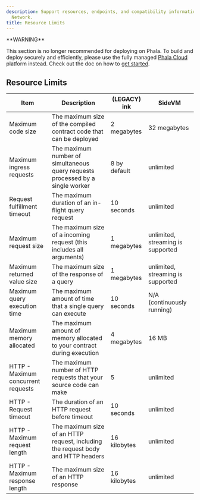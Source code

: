 ```yaml
---
description: Support resources, endpoints, and compatibility information for Phala
  Network.
title: Resource Limits
---
```



<Note type="danger">
**WARNING**

This section is no longer recommended for deploying on Phala. To build and deploy securely and efficiently, please use the fully managed [Phala Cloud](https://cloud.phala.network) platform instead. Check out the doc on how to [get started](/cloud/getting-started/getting-started).
</Note>

## Resource Limits <a href="#resource-limits" id="resource-limits"></a>

| Item                               | Description                                                                      | (LEGACY) ink | SideVM                            |
| ---------------------------------- | -------------------------------------------------------------------------------- | ------------ | --------------------------------- |
| Maximum code size                  | The maximum size of the compiled contract code that can be deployed              | 2 megabytes  | 32 megabytes                      |
| Maximum ingress requests           | The maximum number of simultaneous query requests processed by a single worker   | 8 by default | unlimited                         |
| Request fulfillment timeout        | The maximum duration of an in-flight query request                               | 10 seconds   | unlimited                         |
| Maximum request size               | The maximum size of a incoming request (this includes all arguments)             | 1 megabytes  | unlimited, streaming is supported |
| Maximum returned value size        | The maximum size of the response of a query                                      | 1 megabytes  | unlimited, streaming is supported |
| Maximum query execution time       | The maximum amount of time that a single query can execute                       | 10 seconds   | N/A (continuously running)        |
| Maximum memory allocated           | The maximum amount of memory allocated to your contract during execution         | 4 megabytes  | 16 MB                             |
| HTTP - Maximum concurrent requests | The maximum number of HTTP requests that your source code can make               | 5            | unlimited                         |
| HTTP - Request timeout             | The duration of an HTTP request before timeout                                   | 10 seconds   | unlimited                         |
| HTTP - Maximum request length      | The maximum size of an HTTP request, including the request body and HTTP headers | 16 kilobytes | unlimited                         |
| HTTP - Maximum response length     | The maximum size of an HTTP response                                             | 16 kilobytes | unlimited                         |
